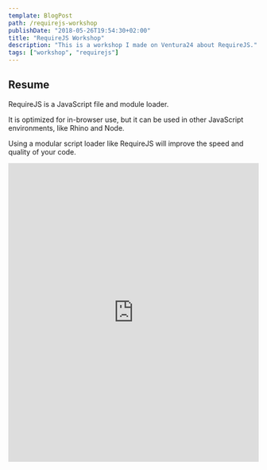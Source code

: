 ```yaml
---
template: BlogPost
path: /requirejs-workshop
publishDate: "2018-05-26T19:54:30+02:00"
title: "RequireJS Workshop"
description: "This is a workshop I made on Ventura24 about RequireJS."
tags: ["workshop", "requirejs"]
---
```


## Resume

RequireJS is a JavaScript file and module loader.

It is optimized for in-browser use, but it can be used in other JavaScript environments, like Rhino and Node.

Using a modular script loader like RequireJS will improve the speed and quality of your code.

<iframe
	src="https://drive.google.com/file/d/17Jetv9_HKb60YZWFD8aOkxeOdJwf9_CS/preview"
	frameborder="0"
	width="100%"
	height="600"
	allowfullscreen="true"
	mozallowfullscreen="true"
	webkitallowfullscreen="true"
></iframe>
